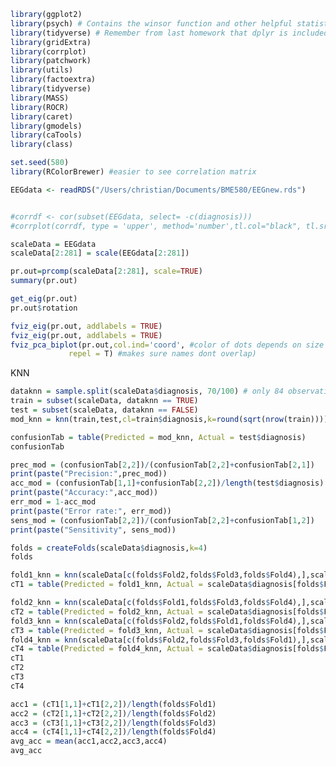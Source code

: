 ```r
library(ggplot2)
library(psych) # Contains the winsor function and other helpful statistical tools
library(tidyverse) # Remember from last homework that dplyr is included in tidyverse
library(gridExtra)
library(corrplot)
library(patchwork)
library(utils)
library(factoextra)
library(tidyverse)
library(MASS)
library(ROCR)
library(caret)
library(gmodels)
library(caTools)
library(class)

set.seed(580)
library(RColorBrewer) #easier to see correlation matrix
```


```r
EEGdata <- readRDS("/Users/christian/Documents/BME580/EEGnew.rds")


#corrdf <- cor(subset(EEGdata, select= -c(diagnosis)))
#corrplot(corrdf, type = 'upper', method='number',tl.col="black", tl.srt=45, title='Correlation of EEG Data', mar=c(0,0,1,0), col=brewer.pal(n=10,name="RdBu"))
```

```r
scaleData = EEGdata
scaleData[2:281] = scale(EEGdata[2:281])
```

```r
pr.out=prcomp(scaleData[2:281], scale=TRUE)
summary(pr.out)
```

```r
get_eig(pr.out)
pr.out$rotation
```

```r
fviz_eig(pr.out, addlabels = TRUE)
fviz_eig(pr.out, addlabels = TRUE)
fviz_pca_biplot(pr.out,col.ind='coord', #color of dots depends on size of loading
             repel = T) #makes sure names dont overlap)
```

KNN

```r
dataknn = sample.split(scaleData$diagnosis, 70/100) # only 84 observations so small
train = subset(scaleData, dataknn == TRUE)
test = subset(scaleData, dataknn == FALSE)
mod_knn = knn(train,test,cl=train$diagnosis,k=round(sqrt(nrow(train))))

confusionTab = table(Predicted = mod_knn, Actual = test$diagnosis)
confusionTab
```

```r
prec_mod = (confusionTab[2,2])/(confusionTab[2,2]+confusionTab[2,1])
print(paste("Precision:",prec_mod))
acc_mod = (confusionTab[1,1]+confusionTab[2,2])/length(test$diagnosis)
print(paste("Accuracy:",acc_mod))
err_mod = 1-acc_mod
print(paste("Error rate:", err_mod))
sens_mod = (confusionTab[2,2])/(confusionTab[2,2]+confusionTab[1,2])
print(paste("Sensitivity", sens_mod))
```

```r
folds = createFolds(scaleData$diagnosis,k=4)
folds

fold1_knn = knn(scaleData[c(folds$Fold2,folds$Fold3,folds$Fold4),],scaleData[folds$Fold1,],cl=scaleData$diagnosis[c(folds$Fold2,folds$Fold3,folds$Fold4)],k=round(sqrt(length(folds$Fold1))))
cT1 = table(Predicted = fold1_knn, Actual = scaleData$diagnosis[folds$Fold1])

fold2_knn = knn(scaleData[c(folds$Fold1,folds$Fold3,folds$Fold4),],scaleData[folds$Fold2,],cl=scaleData$diagnosis[c(folds$Fold1,folds$Fold3,folds$Fold4)],k=round(sqrt(length(folds$Fold2))))
cT2 = table(Predicted = fold2_knn, Actual = scaleData$diagnosis[folds$Fold2])
fold3_knn = knn(scaleData[c(folds$Fold2,folds$Fold1,folds$Fold4),],scaleData[folds$Fold3,],cl=scaleData$diagnosis[c(folds$Fold2,folds$Fold1,folds$Fold4)],k=round(sqrt(length(folds$Fold3))))
cT3 = table(Predicted = fold3_knn, Actual = scaleData$diagnosis[folds$Fold3])
fold4_knn = knn(scaleData[c(folds$Fold2,folds$Fold3,folds$Fold1),],scaleData[folds$Fold4,],cl=scaleData$diagnosis[c(folds$Fold2,folds$Fold3,folds$Fold1)],k=round(sqrt(length(folds$Fold4))))
cT4 = table(Predicted = fold4_knn, Actual = scaleData$diagnosis[folds$Fold4])
cT1
cT2
cT3
cT4

acc1 = (cT1[1,1]+cT1[2,2])/length(folds$Fold1)
acc2 = (cT2[1,1]+cT2[2,2])/length(folds$Fold2)
acc3 = (cT3[1,1]+cT3[2,2])/length(folds$Fold3)
acc4 = (cT4[1,1]+cT4[2,2])/length(folds$Fold4)
avg_acc = mean(acc1,acc2,acc3,acc4)
avg_acc
```

